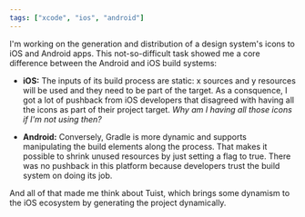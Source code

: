 ```yaml
---
tags: ["xcode", "ios", "android"]
---
```


I'm working on the generation and distribution of a design system's icons to iOS and Android apps.
This not-so-difficult task showed me a core difference between the Android and iOS build systems:

- **iOS:** The inputs of its build process are static: x sources and y resources will be used and they need to be part of the target. As a consquence, I got a lot of pushback from iOS developers that disagreed with having all the icons as part of their project target. _Why am I having all those icons if I'm not using then?_

- **Android:** Conversely, Gradle is more dynamic and supports manipulating the build elements along the process. That makes it possible to shrink unused resources by just setting a flag to true. There was no pushback in this platform because developers trust the build system on doing its job.

And all of that made me think about Tuist,
which brings some dynamism to the iOS ecosystem by generating the project dynamically.
